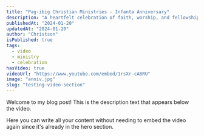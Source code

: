 ```yaml
---
title: "Pag-ibig Christian Ministries - Infanta Anniversary"
description: "A heartfelt celebration of faith, worship, and fellowship during the anniversary event of Pag-ibig Christian Ministries in Infanta."
publishedAt: "2024-01-20"
updatedAt: "2024-01-20"
author: "Christson"
isPublished: true
tags: 
  - video
  - ministry
  - celebration
hasVideo: true
videoUrl: "https://www.youtube.com/embed/1rsXr-cA8RU"
image: "anniv.jpg" 
slug: "testing-video-section"
---
```


Welcome to my blog post! This is the description text that appears below the video.

Here you can write all your content without needing to embed the video again since it's already in the hero section.